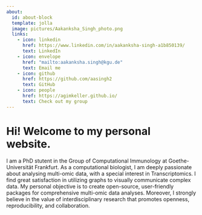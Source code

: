 ```yaml
---
about: 
  id: about-block
  template: jolla
  image: pictures/Aakanksha_Singh_photo.png
  links: 
    - icon: linkedin
      href: https://www.linkedin.com/in/aakanksha-singh-a1b850139/
      text: LinkedIn
    - icon: envelope
      href: "mailto:aakanksha.singh@kgu.de" 
      text: Email me 
    - icon: github
      href: https://github.com/aasingh2
      text: GitHub
    - icon: people
      href: https://agimkeller.github.io/
      text: Check out my group
---
```


::: {#about-block}
:::

# Hi! Welcome to my personal website. 

I am a PhD stutent in the Group of Computational Immunology at Goethe-Universität Frankfurt. As a computational biologist, I am deeply passionate about analysing multi-omic data, with a special interest in Transcriptomics. I find great satisfaction in utilizing graphs to visually communicate complex data. My personal objective is to create open-source, user-friendly packages for comprehensive multi-omic data analyses. Moreover, I strongly believe in the value of interdisciplinary research that promotes openness, reproducibility, and collaboration.


